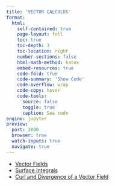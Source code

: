 ```yaml
---
title: 'VECTOR CALCULUS'
format:
  html:
    self-contained: true
    page-layout: full
    toc: true
    toc-depth: 3
    toc-location: right
    number-sections: false
    html-math-method: katex
    embed-resources: true
    code-fold: true
    code-summary: 'Show Code'
    code-overflow: wrap
    code-copy: hover
    code-tools:
      source: false
      toggle: true
      caption: See code
engine: jupyter
preview:
  port: 3000
  browser: true
  watch-inputs: true
  navigate: true
---
```


- [Vector Fields](./vector-fields.html)
- [Surface Integrals](./surface-integrals.html)
- [Curl and Divergence of a Vector Field](./curl-and-divergence-of-a-vector-field.html)
